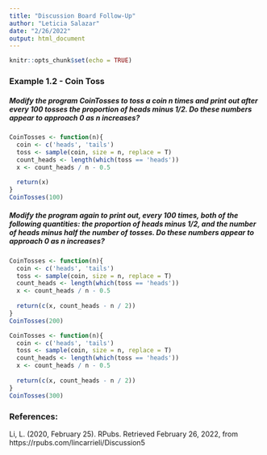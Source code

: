 ```yaml
---
title: "Discussion Board Follow-Up"
author: "Leticia Salazar"
date: "2/26/2022"
output: html_document
---
```


```r
knitr::opts_chunk$set(echo = TRUE)
```

### Example 1.2 - Coin Toss


##### Modify the program CoinTosses to toss a coin n times and print out after every 100 tosses the proportion of heads minus 1/2. Do these numbers appear to approach 0 as n increases?
```r
CoinTosses <- function(n){
  coin <- c('heads', 'tails')
  toss <- sample(coin, size = n, replace = T)
  count_heads <- length(which(toss == 'heads'))
  x <- count_heads / n - 0.5
  
  return(x)
}
CoinTosses(100)
```


##### Modify the program again to print out, every 100 times, both of the following quantities: the proportion of heads minus 1/2, and the number of heads minus half the number of tosses. Do these numbers appear to approach 0 as n increases?
```r
CoinTosses <- function(n){
  coin <- c('heads', 'tails')
  toss <- sample(coin, size = n, replace = T)
  count_heads <- length(which(toss == 'heads'))
  x <- count_heads / n - 0.5
  
  return(c(x, count_heads - n / 2))
}
CoinTosses(200)
```


```r
CoinTosses <- function(n){
  coin <- c('heads', 'tails')
  toss <- sample(coin, size = n, replace = T)
  count_heads <- length(which(toss == 'heads'))
  x <- count_heads / n - 0.5
  
  return(c(x, count_heads - n / 2))
}
CoinTosses(300)
```


### References:

Li, L. (2020, February 25). RPubs. Retrieved February 26, 2022, from https://rpubs.com/lincarrieli/Discussion5 